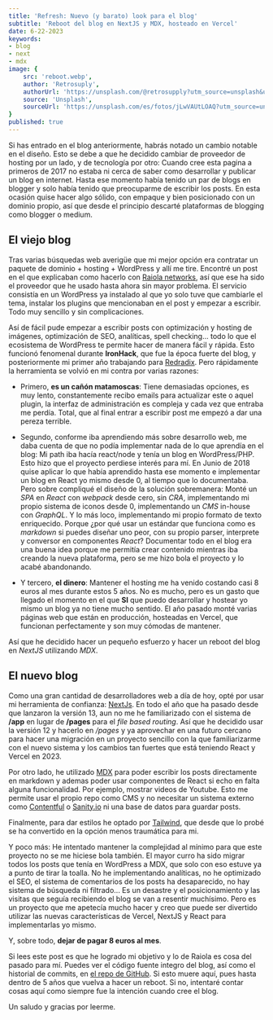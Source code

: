 ```yaml
---
title: 'Refresh: Nuevo (y barato) look para el blog'
subtitle: 'Reboot del blog en NextJS y MDX, hosteado en Vercel'
date: 6-22-2023
keywords:
- blog
- next
- mdx
image: {
	src: 'reboot.webp',
	author: 'Retrosuply',
	authorUrl: 'https://unsplash.com/@retrosupply?utm_source=unsplash&utm_medium=referral&utm_content=creditCopyText',
	source: 'Unsplash',
	sourceUrl: 'https://unsplash.com/es/fotos/jLwVAUtLOAQ?utm_source=unsplash&utm_medium=referral&utm_content=creditCopyText'
}
published: true
---
```


Si has entrado en el blog anteriormente, habrás notado un cambio notable en el diseño. Esto se debe a que he decidido cambiar de proveedor de hosting por un lado, y de tecnología por otro: Cuando cree esta pagina a primeros de 2017 no estaba ni cerca de saber como desarrollar y publicar un blog en internet. Hasta ese momento había tenido un par de blogs en blogger y solo había tenido que preocuparme de escribir los posts. En esta ocasión quise hacer algo sólido, con empaque y bien posicionado con un dominio propio, así que desde el principio descarté plataformas de blogging como blogger o medium.

## El viejo blog

Tras varias búsquedas web averigüe que mi mejor opción era contratar un paquete de dominio + hosting + WordPress y allí me tire. Encontré un post en el que explicaban como hacerlo con [Raiola networks](https://raiolanetworks.es/?), así que ese ha sido el proveedor que he usado hasta ahora sin mayor problema. El servicio consistía en un WordPress ya instalado al que yo solo tuve que cambiarle el tema, instalar los plugins que mencionaban en el post y empezar a escribir. Todo muy sencillo y sin complicaciones.

Así de fácil pude empezar a escribir posts con optimización y hosting de imágenes, optimización de SEO, analíticas, spell checking... todo lo que el ecosistema de WordPress te permite hacer de manera fácil y rápida. Esto funcionó fenomenal durante **IronHack**, que fue la época fuerte del blog, y posteriormente mi primer año trabajando para [Redradix](https://www.redradix.com/). Pero rápidamente la herramienta se volvió en mi contra por varias razones:

- Primero, **es un cañón matamoscas**: Tiene demasiadas opciones, es muy lento, constantemente recibo emails para actualizar este o aquel plugin, la interfaz de administración es compleja y cada vez que entraba me perdía. Total, que al final entrar a escribir post me empezó a dar una pereza terrible.

- Segundo, conforme iba aprendiendo más sobre desarrollo web, me daba cuenta de que no podía implementar nada de lo que aprendía en el blog: Mi path iba hacía react/node y tenía un blog en WordPress/PHP. Esto hizo que el proyecto perdiese interés para mí. En Junio de 2018 quise aplicar lo que había aprendido hasta ese momento e implementar un blog en React yo mismo desde 0, al tiempo que lo documentaba. Pero sobre compliqué el diseño de la solución sobremanera: Monté un _SPA_ en _React_ con _webpack_ desde cero, sin _CRA_, implementando mi propio sistema de iconos desde 0, implementando un _CMS_ in-house con _GraphQL_. Y lo más loco, implementando mi propio formato de texto enriquecido. Porque ¿por qué usar un estándar que funciona como es _markdown_ si puedes diseñar uno peor, con su propio parser, interprete y conversor en componentes _React_? Documentar todo en el blog era una buena idea porque me permitía crear contenido mientras iba creando la nueva plataforma, pero se me hizo bola el proyecto y lo acabé abandonando.

- Y tercero, **el dinero**: Mantener el hosting me ha venido costando casi 8 euros al mes durante estos 5 años. No es mucho, pero es un gasto que llegado el momento en el que **SI** que puedo desarrollar y hostear yo mismo un blog ya no tiene mucho sentido. El año pasado monté varias páginas web que están en producción, hosteadas en Vercel, que funcionan perfectamente y son muy cómodas de mantener.

Así que he decidido hacer un pequeño esfuerzo y hacer un reboot del blog en _NextJS_ utilizando _MDX_.

## El nuevo blog

Como una gran cantidad de desarrolladores web a día de hoy, opté por usar mi herramienta de confianza: [NextJs](https://nextjs.org/). En todo el año que ha pasado desde que lanzaron la versión 13, aun no me he familiarizado con el sistema de **/app** en lugar de **/pages** para el _file based routing_. Así que he decidido usar la versión 12 y hacerlo en _/pages_ y ya aprovechar en una futuro cercano para hacer una migración en un proyecto sencillo con la que familiarizarme con el nuevo sistema y los cambios tan fuertes que está teniendo React y Vercel en 2023.

Por otro lado, he utilizado [MDX](https://mdxjs.com/) para poder escribir los posts directamente en markdown y ademas poder usar componentes de React si echo en falta alguna funcionalidad. Por ejemplo, mostrar videos de Youtube. Esto me permite usar el propio repo como CMS y no necesitar un sistema externo como [Contentful](https://www.contentful.com/) o [Sanity.io](https://www.sanity.io/) ni una base de datos para guardar posts.

Finalmente, para dar estilos he optado por [Tailwind](https://tailwindcss.com/), que desde que lo probé se ha convertido en la opción menos traumática para mi.

Y poco más: He intentado mantener la complejidad al mínimo para que este proyecto no se me hiciese bola también. El mayor curro ha sido migrar todos los posts que tenía en WordPress a MDX, que solo con eso estuve ya a punto de tirar la toalla. No he implementando analíticas, no he optimizado el SEO, el sistema de comentarios de los posts ha desaparecido, no hay sistema de búsqueda ni filtrado... Es un desastre y el posicionamiento y las visitas que seguía recibiendo el blog se van a resentir muchísimo. Pero es un proyecto que me apetecía mucho hacer y creo que puede ser divertido utilizar las nuevas características de Vercel, NextJS y React para implementarlas yo mismo.

Y, sobre todo, **dejar de pagar 8 euros al mes**.

Si lees este post es que he logrado mi objetivo y lo de Raiola es cosa del pasado para mí. Puedes ver el código fuente integro del blog, así como el historial de commits, en [el repo de GitHub](https://github.com/FrBosquet/fran-bosquet). Si esto muere aquí, pues hasta dentro de 5 años que vuelva a hacer un reboot. Si no, intentaré contar cosas aquí como siempre fue la intención cuando cree el blog.

Un saludo y gracias por leerme.
